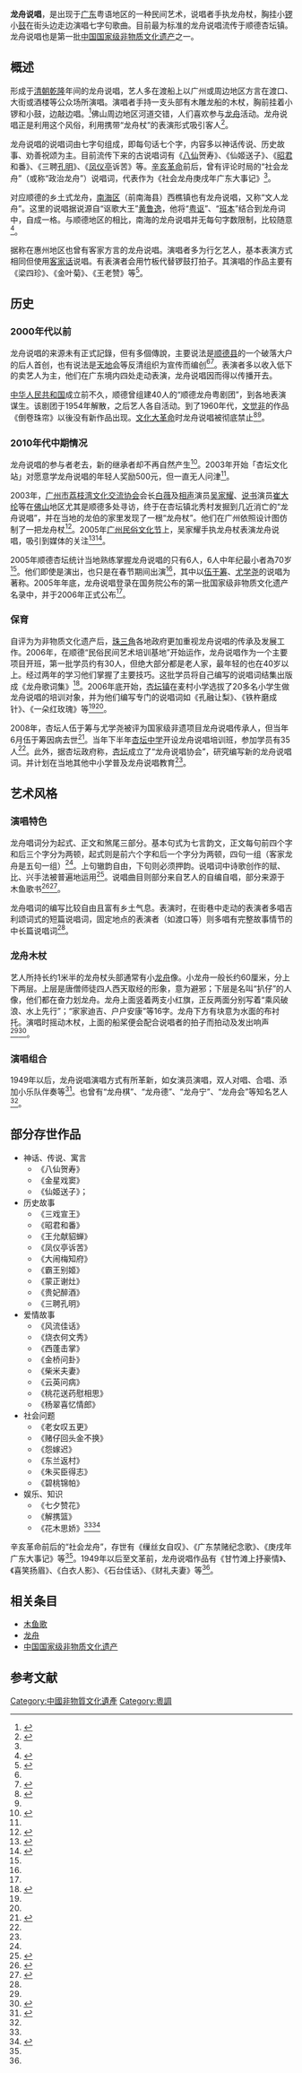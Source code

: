 {{中国非物质文化遗产 |
名称 = 龙舟说唱 |
图片 = |
申报地区或单位 = [[广东省|广东省]][[佛山市|佛山市]][[顺德区|顺德区]] |
序号 = 267 |
编号项目 = V-31 |
登录时间 = 2006年 |
备注 = 广泛分布于珠三角地区 |
分类 = 曲艺 |
|省区市 = 广东
}}

'''龙舟说唱'''，是出现于[[广东|广东]]粤语地区的一种民间艺术，说唱者手执龙舟杖，胸挂小[[锣|锣]]小[[鼓|鼓]]在街头边走边演唱七字句歌曲。目前最为标准的龙舟说唱流传于顺德杏坛镇。龙舟说唱也是第一批[[中国国家级非物质文化遗产|中国国家级非物质文化遗产]]之一。

== 概述 ==
形成于[[清朝|清朝]][[乾隆|乾隆]]年间的龙舟说唱，艺人多在渡船上以广州或周边地区方言在渡口、大街或酒楼等公众场所演唱。演唱者手持一支头部有木雕龙船的木杖，胸前挂着小锣和小鼓，边敲边唱。<ref name="gfdswsc">{{cite web | language = zh-hans | publisher = 广佛都市网 | title = 顺德龙舟说唱 | url = http://www.citygf.com/cul/cul_005010/200907/t20090722_91030.html | author =  | date = 2009年7月22日 | accessdate = 2010-07-22 }}{{dead link|date=2018年5月 |bot=InternetArchiveBot |fix-attempted=yes }}</ref>佛山周边地区河道交错，人们喜欢参与[[龙舟|龙舟]]活动。龙舟说唱正是利用这个风俗，利用携带“龙舟杖”的表演形式吸引客人<ref>{{cite web | language = zh-hans | publisher = 中华国学网 | title = 岭南文化之龙舟歌 | url = http://www.iguoxue.cn/html/87/n-100787.html | author =  | date = 2010-01-18 | accessdate = 2010-07-22 }}{{dead link|date=2018年5月 |bot=InternetArchiveBot |fix-attempted=yes }}</ref>。

龙舟说唱的说唱词由七字句组成，即每句话七个字，内容多以神话传说、历史故事、劝善祝颂为主。目前流传下来的古说唱词有《[[八仙|八仙]]贺寿》、《仙姬送子》、《[[昭君|昭君]]和番》、《三聘[[孔明|孔明]]》、《[[凤仪亭|凤仪亭]]诉苦》等。[[辛亥革命|辛亥革命]]前后，曾有评论时局的“社会龙舟”（或称“政治龙舟”）说唱词，代表作为《社会龙舟庚戌年广东大事记》<ref name="gfdswsc"/>。

对应顺德的乡土式龙舟，[[南海区|南海区]]（前南海县）西樵镇也有龙舟说唱，又称“文人龙舟”。这里的说唱据说源自“讴歌大王”[[黄鲁逸|黄鲁逸]]，他将“[[粤讴|粤讴]]”、“[[班本|班本]]”结合到龙舟词中，自成一格。与顺德地区的相比，南海的龙舟说唱并无每句字数限制，比较随意<ref name="充满诗情画意">{{cite web | language = zh-hans | publisher = 佛山资讯（转自《广佛都市网-佛山日报》） | title = 南海西樵龙舟说唱充满诗情画意 | url = http://www.fs0757.com/news/200907/160953K85D04D0580374.shtml | author =  | date = 2009-07-18 | accessdate = 2010-07-22 }}{{dead link|date=2018年5月 |bot=InternetArchiveBot |fix-attempted=yes }}</ref>。

据称在惠州地区也曾有客家方言的龙舟说唱。演唱者多为行乞艺人，基本表演方式相同但使用[[客家话|客家话]]说唱。有表演者会用竹板代替锣鼓打拍子。其演唱的作品主要有《梁四珍》、《金叶菊》、《王老赞》等<ref name="客家龙舟">{{cite web| language =zh-hans| publisher =爱程网| title =客家龙舟说唱介绍| url =http://www.liketrip.cn/destination/custom_4177.html| author =| date =| accessdate =2010-07-22}}{{dead link|date=2018年5月 |bot=InternetArchiveBot |fix-attempted=yes }}</ref>。

== 历史 ==
=== 2000年代以前 ===
龙舟说唱的来源未有正式記錄，但有多個傳說，主要说法是[[顺德县|顺德县]]的一个破落大户的后人首创，也有说法是[[天地会|天地会]]等反清组织为宣传而编创<ref name="gfdswsc"/><ref>{{cite book | language = zh-hans | author = 广州年鉴编纂委员会 | coauthors =  | title = 廣州年鑑 | url =  | date = 1992年 | location =  | publisher =  | id =  | isbn =  | pages = 82-83页 }}</ref>。表演者多以收入低下的卖艺人为主，他们在广东境内四处走动表演，龙舟说唱因而得以传播开去。

[[中华人民共和国|中华人民共和国]]成立前不久，顺德曾组建40人的“顺德龙舟粤剧团”，到各地表演谋生。该剧团于1954年解散，之后艺人各自活动。到了1960年代，[[文觉非|文觉非]]的作品《倒卷珠帘》以後没有新作品出现。[[文化大革命|文化大革命]]时龙舟说唱被彻底禁止<ref>{{cite web | language = zh-hans | publisher = 中国评论新闻网 | title = 自編詞曲龍舟說唱 | url = http://www.chinareviewnews.com/doc/1002/1/7/0/100217080.html?coluid=0&kindid=0&docid=100217080 | author =  | date = 2006-09-25 | accessdate =2010-07-22}}</ref><ref name="gfdswsc"/>。

=== 2010年代中期情况 ===
龙舟说唱的参与者老去，新的继承者却不再自然产生<ref name="nfxd">{{cite web | language = zh-hans | publisher = 《[[南方日报|南方日报]]》 | title = 35名中学生成龙舟说唱“新丁” | url = http://epaper.nfdaily.cn/html/2009-03/05/content_6732213.htm | author = 刘嘉麟 | date = 2009-03-05 | accessdate = 2010-07-22 | archive-url = https://web.archive.org/web/20140407085407/http://epaper.nfdaily.cn/html/2009-03/05/content_6732213.htm | archive-date = 2014-04-07 | dead-url = yes }}</ref>。2003年开始「杏坛文化站」对愿意学龙舟说唱的年轻人奖励500元，但一直无人问津<ref name="gfdswsc"/>。

2003年，[[广州市|广州市]][[荔枝湾文化交流协会|荔枝湾文化交流协会]]会长[[白薇|白薇]]及[[相声|相声]]演员[[吴家耀|吴家耀]]、[[说书|说书]]演员[[崔大纶|崔大纶]]等在[[佛山|佛山]]地区尤其是顺德多处寻访，终于在杏坛镇北秀村发掘到几近消亡的“龙舟说唱”，并在当地的龙伯的家里发现了一根“龙舟杖”。他们在广州依照设计图仿制了一把龙舟杖<ref>{{cite web| language = zh-hans | url=http://www.people.com.cn/GB/wenhua/27296/2897868.html|title=失传数十年“龙舟说唱”遭冷遇|author =谢言俊|publisher=新京报|date=2004-10-02|accessdate=2010-07-20}}</ref>。2005年[[广州民俗文化节|广州民俗文化节]]上，吴家耀手执龙舟杖表演龙舟说唱，吸引到媒体的关注<ref>{{cite web | language = zh-hans | publisher = [[新浪网|新浪网]]（转自《信息时报》） | title = “龙舟说唱”50年后又登场 | url = http://news.sina.com.cn/o/2005-03-19/14585405992s.shtml | author = 成小珍、王道斌 | date = 2005年3月19日 | accessdate = 2010-07-22 }}</ref><ref name="xctbfx">{{cite web | language = zh-hans | publisher = [[金羊网|金羊网]] | title = 新春特别奉献：学艺创新保护濒危说唱 | url = http://wap.ycwb.com/index.do/pfile/1/do/view/id/26538/vp/1 | author = 辛捷恺、李思云、谷道舟 | date = 2010-02-14 | accessdate = 2010-07-22 }}{{dead link|date=2018年5月 |bot=InternetArchiveBot |fix-attempted=yes }}</ref>。

2005年顺德杏坛统计当地熟练掌握龙舟说唱的只有6人，6人中年纪最小者為70岁<ref name="nfxd"/>。他们即使是演出，也只是在春节期间出演<ref name="gfdswsc"/>，其中以[[伍于筹|伍于筹]]、[[尤学尧|尤学尧]]的说唱为著称。2005年年底，龙舟说唱登录在国务院公布的第一批国家级非物质文化遗产名录中，并于2006年正式公布<ref name="nfxd"/>。

=== 保育 ===

自评为为非物质文化遗产后，[[珠三角|珠三角]]各地政府更加重视龙舟说唱的传承及发展工作。2006年，在顺德“民俗民间艺术培训基地”开始运作，龙舟说唱作为一个主要项目开班，第一批学员约有30人，但绝大部分都是老人家，最年轻的也在40岁以上。经过两年的学习他们掌握了主要技巧。这批学员将自己编写的说唱词结集出版成《龙舟歌词集》<ref name="ssxxs">{{cite web | language = zh-hans | publisher = [[新华网|新华网]] | title = 顺德：10岁小学生也会“龙舟说唱” | url = http://news.folkw.com/www/dongtaizixun/084518856.html | author = 晨阳 | date = 2006-12-30 | accessdate = 2010-07-22 }}</ref>。2006年底开始，[[杏坛镇|杏坛镇]]在麦村小学选拔了20多名小学生做龙舟说唱的培训对象，并为他们编写专门的说唱词如《孔融让梨》、《铁杵磨成针》、《一朵红玫瑰》等<ref name="nfxd"/><ref name="ssxxs"/>。

2008年，杏坛人伍于筹与尤学尧被评为国家级非遗项目龙舟说唱传承人，但当年6月伍于筹因病去世<ref>{{cite web | language = zh-hans | publisher = 佛山市群众艺术馆 | title = 毕生执着追求龙舟说唱艺术 我市国家级非物质文化遗产项目龙舟说唱代表性传承人伍于筹去世 | url = http://www.fsysg.com/2008.07-04.htm | author = 佛山市群众艺术馆、 佛山市非物质文化遗产保护中心 | date = 2008-07-03 | accessdate = 2010-07-22 }}</ref>。当年下半年[[杏坛中学|杏坛中学]]开设龙舟说唱培训班，参加学员有35人<ref name="nfxd"/>。此外，据杏坛政府称，[[杏坛|杏坛]]成立了“龙舟说唱协会”，研究编写新的龙舟说唱词。并计划在当地其他中小学普及龙舟说唱教育<ref name="nfxd"/>。

== 艺术风格 ==
=== 演唱特色 ===
龙舟唱词分为起式、正文和煞尾三部分。基本句式为七言韵文，正文每句前四个字和后三个字分为两顿，起式则是前六个字和后一个字分为两顿，四句一组（客家龙舟是五句一组）<ref name="客家龙舟"/>。上句辙韵自由，下句则必须押韵。说唱词中诗歌创作的赋、比、兴手法被普遍地运用<ref>{{cite web | language = zh-hans | publisher = 《南方》 | title = 草根艺术“龙舟说唱” | url = http://www.nfyk.com/wh/ShowArticle.asp?ArticleID=235 | author =  | date = 2007-07-23 | accessdate = 2010-07-22 }}{{dead link|date=2018年5月 |bot=InternetArchiveBot |fix-attempted=yes }}</ref>。说唱曲目则部分来自艺人的自编自唱，部分来源于木鱼歌书<ref name="俗文学简史">{{cite book | language = zh-hans | author = 叶春生 | coauthors =  | title = 《岭南俗文学简史》 | url =  | date = 1996年6月 | location =  | publisher = 广东高等教育出版社 | id =  | isbn = 9787536119208 | pages = 56-58页 }}</ref><ref>{{cite web | language = zh-hans | publisher = 广东文化网 | title = 龙舟说唱 | url = http://www.gdwh.com.cn/mjzt/2010/0303/article_462.html | author = 绢子 | date = 2010-03-03 | accessdate = 2010-07-22 }}</ref>。

龙舟唱词的编写比较自由且富有乡土气息。表演时，在街巷中走动的表演者多唱吉利颂词式的短篇说唱词，固定地点的表演者（如渡口等）则多唱有完整故事情节的中长篇说唱词<ref name="俗文学简史"/>。

=== 龙舟木杖 ===
艺人所持长约1米半的龙舟杖头部通常有小[[龙舟|龙舟]]像。小龙舟一般长约60厘米，分上下两层。上层是唐僧师徒四人西天取经的形象，意为避邪；下层是名叫“扒仔”的人像，他们都在奋力划龙舟。龙舟上面竖着两支小红旗，正反两面分别写着“乘风破浪、水上先行”；“家家迪吉、户户安康”等16字。龙舟下方有块意为水面的布衬托。演唱时摇动木杖，上面的船桨便会配合说唱者的拍子而拍动及发出响声<ref name="gfdswsc"/><ref>{{cite web | language = zh-hans | publisher = ccmedu | title = 佛山非遗之一：龙舟说唱 | url = http://www.ccmedu.com/bbs51_99310.html | author = 申小红 | date = 2009-08-03 | accessdate = 2010-07-22 | archive-url = https://web.archive.org/web/20100620124355/http://www.ccmedu.com/bbs51_99310.html | archive-date = 2010-06-20 | dead-url = yes }}</ref>。

=== 演唱组合 ===
1949年以后，龙舟说唱演唱方式有所革新，如女演员演唱，双人对唱、合唱、添加小乐队伴奏等<ref>{{cite book | language = zh-hans | author = 蔡衍棻 | coauthors =  | title = 《南音、龙舟和木鱼的编写》 | url =  | date = 1978年 | location =  | publisher = 广东人民出版社 | id =  | isbn =  | pages = 91-92页 }}</ref>。也曾有“龙舟棋”、“龙舟德”、“龙舟宁”、“龙舟会”等知名艺人<ref name="俗文学简史"/>。

== 部分存世作品 ==

* 神话、传说、寓言
** 《八仙贺寿》
** 《金星戏窦》
** 《仙姬送子》；
* 历史故事
** 《三戏宣王》
** 《昭君和番》
** 《王允献貂蝉》
** 《凤仪亭诉苦》
** 《大闹梅知府》
** 《霸王别姬》
** 《蒙正谢灶》
** 《贵妃醉酒》
** 《三聘孔明》
* 爱情故事
** 《风流佳话》
** 《烧衣何文秀》
** 《西蓬击掌》
** 《金桥问卦》
** 《柴米夫妻》
** 《云英问病》
** 《桃花送药慰相思》
** 《杨翠喜忆情郎》
* 社会问题
** 《老女叹五更》
** 《赌仔回头金不换》
** 《怨嫁迟》
** 《东兰返村》
** 《朱买臣得志》
** 《碧桃锦帕》
* 娱乐、知识
** 《七夕赞花》
** 《解携篮》
** 《花木思娇》<ref name="俗文学简史"/><ref> {{Cite book | author = 省港五桂堂编 | title = 龙舟歌 | location = 廣州市 | publisher = 香港文武庙五桂堂 }} </ref>

辛亥革命前后的“社会龙舟”，存世有《缫丝女自叹》、《广东禁赌纪念歌》、《庚戌年广东大事记》等<ref name="俗文学简史"/>。1949年以后至文革前，龙舟说唱作品有《甘竹滩上抒豪情》、《喜笑扬眉》、《白衣人影》、《石台佳话》、《财礼夫妻》等<ref name="俗文学简史"/>。

==相关条目==
*[[木鱼歌|木鱼歌]]
*[[龙舟|龙舟]]
*[[中国国家级非物质文化遗产|中国国家级非物质文化遗产]]

== 参考文献 ==
{{reflist|2}}

{{粵語}}
[[Category:中國非物質文化遺產|Category:中國非物質文化遺產]]
[[Category:粵調|Category:粵調]]